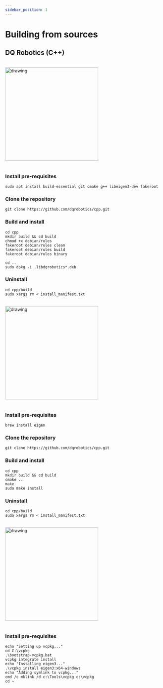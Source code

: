 ```yaml
---
sidebar_position: 1
---
```


# Building from sources

## DQ Robotics (C++)





<Tabs className="unique-tabs">

<TabItem value="py" label="Ubuntu (AMD64/ARM64)">

<div>&nbsp;&nbsp;</div>

<img src="/img/computer_python.svg" alt="drawing" width="300"/>

<div>&nbsp;&nbsp;</div>

### Install pre-requisites

```shell
sudo apt install build-essential git cmake g++ libeigen3-dev fakeroot
```
### Clone the repository

```shell
git clone https://github.com/dqrobotics/cpp.git
```

### Build and install

```shell
cd cpp
mkdir build && cd build
chmod +x debian/rules
fakeroot debian/rules clean
fakeroot debian/rules build
fakeroot debian/rules binary
```

```shell
cd ..
sudo dpkg -i .libdqrobotics*.deb
```

### Uninstall

```shell
cd cpp/build
sudo xargs rm < install_manifest.txt
```

</TabItem>
<TabItem value="cpp" label="MacOS (Apple Silicon)">

<div>&nbsp;&nbsp;</div>

<img src="/img/computer_cpp.svg" alt="drawing" width="300"/>

<div>&nbsp;&nbsp;</div>

### Install pre-requisites

```shell
brew install eigen
```

### Clone the repository

```shell
git clone https://github.com/dqrobotics/cpp.git
```

### Build and install

```shell
cd cpp
mkdir build && cd build
cmake ..
make
sudo make install
```

### Uninstall

```shell
cd cpp/build
sudo xargs rm < install_manifest.txt
```

</TabItem>

<TabItem value="matlab" label="Windows (AMD64)">

<div>&nbsp;&nbsp;</div>

<img src="/img/computer_matlab.svg" alt="drawing" width="300"/>

<div>&nbsp;&nbsp;</div>    

### Install pre-requisites

```shell
echo "Setting up vcpkg..."
cd C:\vcpkg
.\bootstrap-vcpkg.bat
vcpkg integrate install
echo "Installing eigen3..."
.\vcpkg install eigen3:x64-windows
echo "Adding symlink to vcpkg..."
cmd /c mklink /d c:\Tools\vcpkg c:\vcpkg
cd ~
```

</TabItem>
</Tabs>